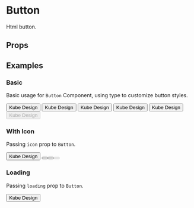 
<Meta title="Components/Button" component={Button} />

# Button

Html button.

## Props
<Props of={Button} />


## Examples

### Basic

Basic usage for ``Button`` Component, using type to customize button styles.

<Preview>
  <Story name="basic buttons">
    <div>
      <Button type="primary">Kube Design</Button>
      <Button type="control">Kube Design</Button>
      <Button>Kube Design</Button>
      <Button type="danger">Kube Design</Button>
      <Button type="flat">Kube Design</Button>
      <Button disabled>Kube Design</Button>
    </div>
  </Story>
</Preview>


### With Icon
Passing ``icon`` prop to ``Button``.

<Preview>
  <Story name="buttons with icon">
    <div>
      <Button icon="add">Kube Design</Button>
      <Button icon="add" />
      <Button icon="add" type="flat" />
      <Button icon="add" disabled />
    </div>
  </Story>
</Preview>

### Loading
Passing ``loading`` prop to ``Button``.

<Preview>
  <Story name="button loading">
    <div>
      <Button loading={true}>Kube Design</Button>
    </div>
  </Story>
</Preview>
